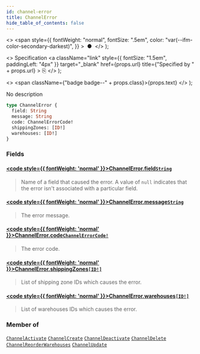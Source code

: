 ```yaml
---
id: channel-error
title: ChannelError
hide_table_of_contents: false
---
```


  <>
    <span
      style={{
        fontWeight: "normal",
        fontSize: ".5em",
        color: "var(--ifm-color-secondary-darkest)",
      }}
    >
      &nbsp;●&nbsp;
    </span>
  </>
);

  <>
    Specification
    <a
      className="link"
      style={{ fontSize: "1.5em", paddingLeft: "4px" }}
      target="\_blank"
      href={props.url}
      title={"Specified by " + props.url}
    >
      ⎘
    </a>
  </>
);

  <>
    <span className={"badge badge--" + props.class}>{props.text}</span>
  </>
);

No description

```graphql
type ChannelError {
  field: String
  message: String
  code: ChannelErrorCode!
  shippingZones: [ID!]
  warehouses: [ID!]
}
```

### Fields

#### [<code style={{ fontWeight: 'normal' }}>ChannelError.<b>field</b></code>](#)<Bullet />[`String`](../../../api-reference/miscellaneous/scalars/string) <Badge class="secondary" text="scalar"/>

> Name of a field that caused the error. A value of `null` indicates that the error isn't associated with a particular field.

#### [<code style={{ fontWeight: 'normal' }}>ChannelError.<b>message</b></code>](#)<Bullet />[`String`](../../../api-reference/miscellaneous/scalars/string) <Badge class="secondary" text="scalar"/>

> The error message.

#### [<code style={{ fontWeight: 'normal' }}>ChannelError.<b>code</b></code>](#)<Bullet />[`ChannelErrorCode!`](../../../api-reference/channels/enums/channel-error-code) <Badge class="secondary" text="non-null"/> <Badge class="secondary" text="enum"/>

> The error code.

#### [<code style={{ fontWeight: 'normal' }}>ChannelError.<b>shippingZones</b></code>](#)<Bullet />[`[ID!]`](../../../api-reference/miscellaneous/scalars/id) <Badge class="secondary" text="list"/> <Badge class="secondary" text="scalar"/>

> List of shipping zone IDs which causes the error.

#### [<code style={{ fontWeight: 'normal' }}>ChannelError.<b>warehouses</b></code>](#)<Bullet />[`[ID!]`](../../../api-reference/miscellaneous/scalars/id) <Badge class="secondary" text="list"/> <Badge class="secondary" text="scalar"/>

> List of warehouses IDs which causes the error.

### Member of

[`ChannelActivate`](../../../api-reference/channels/objects/channel-activate) <Badge class="secondary" text="object"/><Bullet />[`ChannelCreate`](../../../api-reference/channels/objects/channel-create) <Badge class="secondary" text="object"/><Bullet />[`ChannelDeactivate`](../../../api-reference/channels/objects/channel-deactivate) <Badge class="secondary" text="object"/><Bullet />[`ChannelDelete`](../../../api-reference/channels/objects/channel-delete) <Badge class="secondary" text="object"/><Bullet />[`ChannelReorderWarehouses`](../../../api-reference/channels/objects/channel-reorder-warehouses) <Badge class="secondary" text="object"/><Bullet />[`ChannelUpdate`](../../../api-reference/channels/objects/channel-update) <Badge class="secondary" text="object"/>

